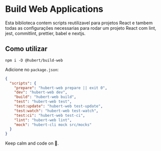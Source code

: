 
<Meta title="Libs/Build Web/Overview" />

# Build Web Applications

Esta biblioteca contem scripts reutilizavel para projetos React e tambem todas as configurações necessarias para rodar um projeto React com lint, jest, commitlint, prettier, babel e nextjs.

## Como utilizar

```
npm i -D @hubert/build-web
```

Adicione no `package.json`:

```json
{
  "scripts": {
    "prepare": "hubert-web prepare || exit 0",
    "dev": "hubert-web dev",
    "build": "hubert-web build",
    "test": "hubert-web test",
    "test:update": "hubert-web test-update",
    "test:watch": "hubert-web test-watch",
    "test:ci": "hubert-web test-ci",
    "lint": "hubert-web lint",
    "mock": "hubert-cli mock src/mocks"
  }
}
```

Keep calm and code on 🤘.
